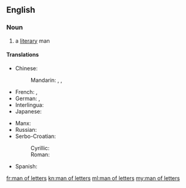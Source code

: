 ==English==

===Noun===
{{en-noun|head=[[man]] [[of]] [[letter]]s|men of letters}}

# a [[literary]] man

====Translations====
{{trans-top|a literary man}}
* Chinese:
*: Mandarin: {{t|cmn|文學家|sc=Hani}}, {{t+|cmn|文学家|tr=wénxuéjiā|sc=Hani}} {{qualifier|any gender}}, {{t+|cmn|文人|tr=wénrén|sc=Hani}}
* French: {{t+|fr|homme de lettres|m}}, {{t+|fr|littérateur|m}}
* German: {{t+|de|Literat|m}}, {{t|de|Literatin|f}}
* Interlingua: {{t|ia|homine de litteras}}
* Japanese: {{t|ja|文学者|tr=ぶんがくしゃ, bungakusha|sc=Jpan}} {{qualifier|any gender}}
{{trans-mid}}
* Manx: {{t|gv|dooinney lettyraght|m}}
* Russian: {{t+|ru|литератор|m|tr=literátor|sc=Cyrl}} {{qualifier|any gender}}
* Serbo-Croatian:
*: Cyrillic: {{t|sh|књижевник|m|sc=Cyrl}}
*: Roman: {{t|sh|književnik|m}}
* Spanish: {{t+|es|hombre de letras}}
{{trans-bottom}}

[[fr:man of letters]]
[[kn:man of letters]]
[[ml:man of letters]]
[[my:man of letters]]